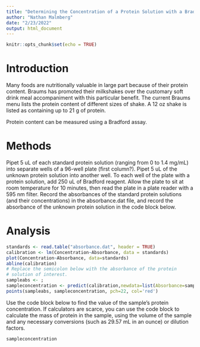 ```yaml
---
title: "Determining the Concentration of a Protein Solution with a Bradford Assay"
author: "Nathan Malmberg"
date: "2/23/2022"
output: html_document
---
```


```r
knitr::opts_chunk$set(echo = TRUE)
```

# Introduction

Many foods are nutritionally valuable in large part because of their protein content. Braums has promoted their milkshakes over the customary soft drink meal accompaniment with this particular benefit. The current Braums menu lists the protein content of different sizes of shake. A 12 oz shake is listed as containing up to 21 g of protein.

Protein content can be measured using a Bradford assay.

# Methods

Pipet 5 uL of each standard protein solution (ranging from 0 to 1.4 mg/mL) into separate wells of a 96-well plate (first column?). Pipet 5 uL of the unknown protein solution into another well. To each well of the plate with a protein solution, add 250 uL of Bradford reagent. Allow the plate to sit at room temperature for 10 minutes, then read the plate in a plate reader with a 595 nm filter. Record the absorbances of the standard protein solutions (and their concentrations) in the absorbance.dat file, and record the absorbance of the unknown protein solution in the code block below.

# Analysis

```r
standards <- read.table("absorbance.dat", header = TRUE)
calibration <- lm(Concentration~Absorbance, data = standards)
plot(Concentration~Absorbance, data=standards)
abline(calibration)
# Replace the semicolon below with the absorbance of the protein
# solution of interest.
sampleabs <- ;
sampleconcentration <- predict(calibration,newdata=list(Absorbance=sampleabs))
points(sampleabs, sampleconcentration, pch=22, col='red')
```

Use the code block below to find the value of the sample's protein
concentration. If calculators are scarce, you can use the code block to
calculate the mass of protein in the sample, using the volume of the
sample and any necessary conversions (such as 29.57 mL in an ounce) or dilution factors.

```r
sampleconcentration
```

